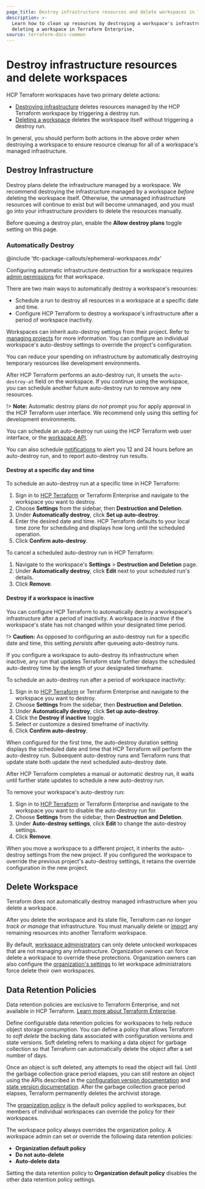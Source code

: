 ```yaml
---
page_title: Destroy infrastructure resources and delete workspaces in Terraform Enterprise
description: >-
  Learn how to clean up resources by destroying a workspace's infrastructure and
  deleting a workspace in Terraform Enterprise.
source: terraform-docs-common
---
```


# Destroy infrastructure resources and delete workspaces

HCP Terraform workspaces have two primary delete actions:

-   [Destroying infrastructure](#destroy-infrastructure) deletes resources managed by the HCP Terraform workspace by triggering a destroy run.
-   [Deleting a workspace](#delete-workspaces) deletes the workspace itself without triggering a destroy run.

In general, you should perform both actions in the above order when destroying a workspace to ensure resource cleanup for all of a workspace's managed infrastructure.

## Destroy Infrastructure

Destroy plans delete the infrastructure managed by a workspace. We recommend destroying the infrastructure managed by a workspace _before_ deleting the workspace itself. Otherwise, the unmanaged infrastructure resources will continue to exist but will become unmanaged, and you must go into your infrastructure providers to delete the resources manually.

Before queuing a destroy plan, enable the **Allow destroy plans** toggle setting on this page.

### Automatically Destroy

<!-- BEGIN: TFC:only name:pnp-callout -->

@include 'tfc-package-callouts/ephemeral-workspaces.mdx'

<!-- END: TFC:only name:pnp-callout -->

Configuring automatic infrastructure destruction for a workspace requires [admin permissions](/terraform/enterprise/users-teams-organizations/permissions#workspace-admins) for that workspace.

There are two main ways to automatically destroy a workspace's resources:

-   Schedule a run to destroy all resources in a workspace at a specific date and time.
-   Configure HCP Terraform to destroy a workspace's infrastructure after a period of workspace inactivity.

Workspaces can inherit auto-destroy settings from their project. Refer to [managing projects](/terraform/enterprise/projects/manage#automatically-destroy-inactive-workspaces) for more information. You can configure an individual workspace's auto-destroy settings to override the project's configuration.

You can reduce your spending on infrastructure by automatically destroying temporary resources like development environments.

After HCP Terraform performs an auto-destroy run, it unsets the `auto-destroy-at` field on the workspace. If you continue using the workspace, you can schedule another future auto-destroy run to remove any new resources. 

!> **Note:** Automatic destroy plans _do not_ prompt you for apply approval in the HCP Terraform user interface. We recommend only using this setting for development environments.

You can schedule an auto-destroy run using the HCP Terraform web user interface, or the [workspace API](/terraform/enterprise/api-docs/workspaces).

You can also schedule [notifications](/terraform/enterprise/workspaces/settings/notifications) to alert you 12 and 24 hours before an auto-destroy run, and to report auto-destroy run results.

#### Destroy at a specific day and time

To schedule an auto-destroy run at a specific time in HCP Terraform:

1.  Sign in to [HCP Terraform](https://app.terraform.io/) or Terraform Enterprise and navigate to the workspace you want to destroy.
2.  Choose **Settings** from the sidebar, then **Destruction and Deletion**.
3.  Under **Automatically destroy**, click **Set up auto-destroy**.
4.  Enter the desired date and time. HCP Terraform defaults to your local time zone for scheduling and displays how long until the scheduled operation.
5.  Click **Confirm auto-destroy**.

To cancel a scheduled auto-destroy run in HCP Terraform:

1.  Navigate to the workspace's **Settings** > **Destruction and Deletion** page.
2.  Under **Automatically destroy**, click **Edit** next to your scheduled run's details.
3.  Click **Remove**.

#### Destroy if a workspace is inactive

You can configure HCP Terraform to automatically destroy a workspace's infrastructure after a period of inactivity.
A workspace is _inactive_ if the workspace's state has not changed within your designated time period.

!> **Caution:** As opposed to configuring an auto-destroy run for a specific date and time, this setting _persists_ after queueing auto-destroy runs.

If you configure a workspace to auto-destroy its infrastructure when inactive, any run that updates Terraform state further delays the scheduled auto-destroy time by the length of your designated timeframe.

To schedule an auto-destroy run after a period of workspace inactivity:

1.  Sign in to [HCP Terraform](https://app.terraform.io/) or Terraform Enterprise and navigate to the workspace you want to destroy.
2.  Choose **Settings** from the sidebar, then **Destruction and Deletion**.
3.  Under **Automatically destroy**, click **Set up auto-destroy**.
4.  Click the **Destroy if inactive** toggle.
5.  Select or customize a desired timeframe of inactivity.
6.  Click **Confirm auto-destroy**.

When configured for the first time, the auto-destroy duration setting displays the scheduled date and time that HCP Terraform will perform the auto-destroy run.
Subsequent auto-destroy runs and Terraform runs that update state both update the next scheduled auto-destroy date.

After HCP Terraform completes a manual or automatic destroy run, it waits until further state updates to schedule a new auto-destroy run.

To remove your workspace's auto-destroy run:

1.  Sign in to [HCP Terraform](https://app.terraform.io/) or Terraform Enterprise and navigate to the workspace you want to disable the auto-destroy run for.
2.  Choose **Settings** from the sidebar, then **Destruction and Deletion**.
3.  Under **Auto-destroy settings**, click **Edit** to change the auto-destroy settings.
4.  Click **Remove**.

When you move a workspace to a different project, it inherits the auto-destroy settings from the new project. If you configured the workspace to override the previous project's auto-destroy settings, it retains the override configuration in the new project.

## Delete Workspace

Terraform does not automatically destroy managed infrastructure when you delete a workspace.

After you delete the workspace and its state file, Terraform can _no longer track or manage_ that infrastructure. You must manually delete or [import](/terraform/cli/commands/import) any remaining resources into another Terraform workspace.

By default, [workspace administrators](/terraform/enterprise/users-teams-organizations/permissions#workspace-admins) can only delete unlocked workspaces that are not managing any infrastructure. Organization owners can force delete a workspace to override these protections. Organization owners can also configure the [organization's settings](/terraform/enterprise/users-teams-organizations/organizations#general) to let workspace administrators force delete their own workspaces.

## Data Retention Policies

<EnterpriseAlert>
Data retention policies are exclusive to Terraform Enterprise, and not available in HCP Terraform. <a href="https://developer.hashicorp.com/terraform/enterprise">Learn more about Terraform Enterprise</a>.
</EnterpriseAlert>

Define configurable data retention policies for workspaces to help reduce object storage consumption. You can define a policy that allows Terraform to _soft delete_ the backing data associated with configuration versions and state versions. Soft deleting refers to marking a data object for garbage collection so that Terraform can automatically delete the object after a set number of days.

Once an object is soft deleted, any attempts to read the object will fail. Until the garbage collection grace period elapses, you can still restore an object using the APIs described in the [configuration version documentation](/terraform/enterprise/api-docs/configuration-versions) and [state version documentation](/terraform/enterprise/api-docs/state-versions). After the garbage collection grace period elapses, Terraform permanently deletes the archivist storage.

The [organization policy](/terraform/enterprise/users-teams-organizations/organizations#destruction-and-deletion) is the default policy applied to workspaces, but members of individual workspaces can override the policy for their workspaces.

The workspace policy always overrides the organization policy. A workspace admin can set or override the following data retention policies:

-   **Organization default policy**
-   **Do not auto-delete**
-   **Auto-delete data**

Setting the data retention policy to **Organization default policy** disables the other data retention policy settings.
